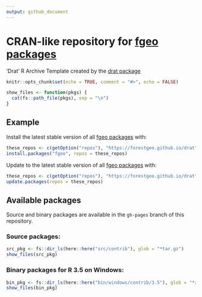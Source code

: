 ```yaml
---
output: github_document
---
```


# CRAN-like repository for [__fgeo__ packages](https://forestgeo.github.io/fgeo/)

'Drat' R Archive Template created by the [drat package](https://CRAN.R-project.org/package=drat)

```r
knitr::opts_chunk$set(echo = TRUE, comment = "#>", echo = FALSE)

show_files <- function(pkgs) {
  cat(fs::path_file(pkgs), sep = "\n")
}
```

## Example

Install the latest stable version of all [fgeo packages](https://forestgeo.github.io/fgeo/) with:

```R
these_repos <- c(getOption("repos"), "https://forestgeo.github.io/drat")
install.packages("fgeo", repos = these_repos)
```

Update to the latest stable version of all [fgeo packages](https://forestgeo.github.io/fgeo/) with:

```R
these_repos <- c(getOption("repos"), "https://forestgeo.github.io/drat")
update.packages(repos = these_repos)
```

## Available packages

Source and binary packages are available in the `gh-pages` branch of this repository.

### Source packages:

```r
src_pkg <- fs::dir_ls(here::here("src/contrib"), glob = "*tar.gz")
show_files(src_pkg)
```

### Binary packages for R 3.5 on Windows:

```r
bin_pkg <- fs::dir_ls(here::here("bin/windows/contrib/3.5"), glob = "*zip")
show_files(bin_pkg)
```

